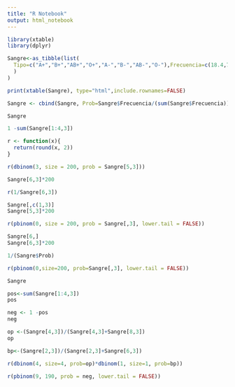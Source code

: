```yaml
---
title: "R Notebook"
output: html_notebook
---
```

```r
library(xtable)
library(dplyr)
```

```r
Sangre<-as_tibble(list(
  Tipo=c("A+","B+","AB+","O+","A-","B-","AB-","O-"),Frecuencia=c(18.4,7.8,1.6,70.0,0.5,0.28,0.02,1.4)
  )
)
```



```r
print(xtable(Sangre), type="html",include.rownames=FALSE)

```








```r
Sangre <- cbind(Sangre, Prob=Sangre$Frecuencia/(sum(Sangre$Frecuencia)))
```

```r
Sangre
```

```r
1 -sum(Sangre[1:4,3])
```

```r
r <- function(x){
  return(round(x, 2))
}
```


```r
r(dbinom(3, size = 200, prob = Sangre[5,3]))
```

```r
Sangre[6,3]*200
```

```r
r(1/Sangre[6,3])
```
```r
Sangre[,c(1,3)]
Sangre[5,3]*200

```



```r
r(pbinom(0, size = 200, prob = Sangre[,3], lower.tail = FALSE))
```

```r
Sangre[6,]
Sangre[6,3]*200
```

```r
1/(Sangre$Prob)
```

```r
r(pbinom(0,size=200, prob=Sangre[,3], lower.tail = FALSE))

```


```r
Sangre
```

```r
pos<-sum(Sangre[1:4,3])
pos
```

```r
neg <- 1 -pos
neg

```
```r
op <-(Sangre[4,3])/(Sangre[4,3]+Sangre[8,3])
op
```

```r
bp<-(Sangre[2,3])/(Sangre[2,3]+Sangre[6,3])
```


```r
r(dbinom(4, size=4, prob=op)*dbinom(1, size=1, prob=bp))

```


```r
r(pbinom(9, 190, prob = neg, lower.tail = FALSE))
```

